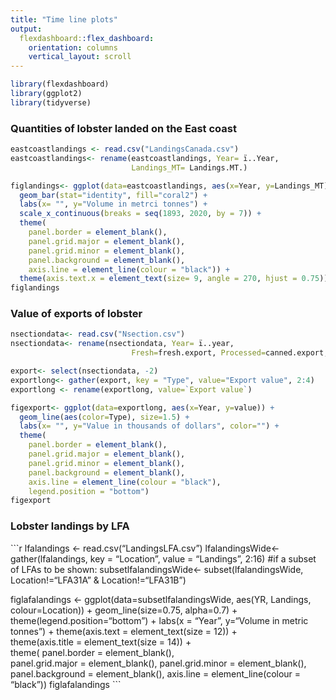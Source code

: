 ```yaml
---
title: "Time line plots"
output: 
  flexdashboard::flex_dashboard:
    orientation: columns
    vertical_layout: scroll
---
```


```r
library(flexdashboard)
library(ggplot2)
library(tidyverse)
```

### Quantities of lobster landed on the East coast

```r
eastcoastlandings <- read.csv("LandingsCanada.csv")
eastcoastlandings<- rename(eastcoastlandings, Year= ï..Year, 
                           Landings_MT= Landings.MT.)

figlandings<- ggplot(data=eastcoastlandings, aes(x=Year, y=Landings_MT)) +
  geom_bar(stat="identity", fill="coral2") +
  labs(x= "", y="Volume in metrci tonnes") +
  scale_x_continuous(breaks = seq(1893, 2020, by = 7)) + 
  theme(
    panel.border = element_blank(),  
    panel.grid.major = element_blank(),
    panel.grid.minor = element_blank(),
    panel.background = element_blank(),
    axis.line = element_line(colour = "black")) +
  theme(axis.text.x = element_text(size= 9, angle = 270, hjust = 0.75))
figlandings
```

### Value of exports of lobster

```r
nsectiondata<- read.csv("Nsection.csv")
nsectiondata<- rename(nsectiondata, Year= ï..year, 
                           Fresh=fresh.export, Processed=canned.export, Total=total.export)

export<- select(nsectiondata, -2)
exportlong<- gather(export, key = "Type", value="Export value", 2:4)
exportlong <- rename(exportlong, value=`Export value`)

figexport<- ggplot(data=exportlong, aes(x=Year, y=value)) +
  geom_line(aes(color=Type), size=1.5) +
  labs(x= "", y="Value in thousands of dollars", color="") +
  theme(
    panel.border = element_blank(),  
    panel.grid.major = element_blank(),
    panel.grid.minor = element_blank(),
    panel.background = element_blank(),
    axis.line = element_line(colour = "black"),
    legend.position = "bottom") 
figexport
```

### Lobster landings by LFA

```r
lfalandings <- read.csv("LandingsLFA.csv")
lfalandingsWide<-   gather(lfalandings, key = "Location", value = "Landings", 2:16)
#if a subset of LFAs to be shown:
subsetlfalandingsWide<- subset(lfalandingsWide, Location!="LFA31A" & Location!="LFA31B")

figlafalandings <- ggplot(data=subsetlfalandingsWide, aes(YR, Landings,  colour=Location)) +
geom_line(size=0.75, alpha=0.7)  +  theme(legend.position="bottom") +
  labs(x = "Year", y="Volume in metric tonnes") +
  theme(axis.text = element_text(size = 12)) +       
  theme(axis.title = element_text(size = 14))  +    
  theme(
    panel.border = element_blank(),  
    panel.grid.major = element_blank(),
    panel.grid.minor = element_blank(),
    panel.background = element_blank(),
    axis.line = element_line(colour = "black"))
figlafalandings
    ```